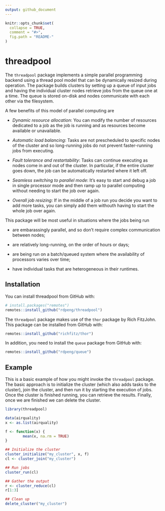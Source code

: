 ```yaml
---
output: github_document
---
```


<!-- README.md is generated from README.Rmd. Please edit that file -->

```r
knitr::opts_chunk$set(
  collapse = TRUE,
  comment = "#>",
  fig.path = "README-"
)
```

# threadpool

The `threadpool` package implements a simple parallel programming backend using a thread pool model that can be dynamically resized during operation. The package builds clusters by setting up a queue of input jobs and having the individual cluster nodes retrieve jobs from the queue one at a time. The queue is stored on-disk and nodes communicate with each other via the filesystem.

A few benefits of this model of parallel computing are

* *Dynamic resource allocation*: You can modify the number of resources dedicated to a job as the job is running and as resources become available or unavailable.

* *Automatic load balancing*: Tasks are not prescheduled to specific nodes of the cluster and so long-running jobs do not prevent faster-running jobs from executing.

* *Fault tolerance and restartability*: Tasks can continue executing as nodes come in and out of the cluster. In particular, if the entire cluster goes down, the job can be automatically restarted where it left off.

* *Seamless switching to parallel mode*: It's easy to start and debug a job in single processor mode and then ramp up to parallel computing without needing to start the job over again.

* *Overall job resizing*: If in the middle of a job run you decide you want to add more tasks, you can simply add them withouth having to start the whole job over again. 

This package will be most useful in situations where the jobs being run

* are embarassingly parallel, and so don't require complex communication between nodes;

* are relatively long-running, on the order of hours or days; 

* are being run on a batch/queued system where the availability of processors varies over time;

* have individual tasks that are heterogeneous in their runtimes.

## Installation

You can install threadpool from GitHub with:

```r
# install.packages("remotes")
remotes::install_github("rdpeng/threadpool")
```

The `threadpool` package makes use of the `thor` package by Rich FitzJohn. This package can be installed from GitHub with:

```r
remotes::install_github("richfitz/thor")
```

In addition, you need to install the `queue` package from GitHub with:

```r
remotes::install_github("rdpeng/queue")
```



## Example

This is a basic example of how you might invoke the `threadpool` package. The basic approach is to initialize the cluster (which also adds tasks to the cluster), join the cluster, and then run it by starting the execution of jobs. Once the cluster is finished running, you can retrieve the results. Finally, once we are finished we can delete the cluster.

```r
library(threadpool)

data(airquality)
x <- as.list(airquality)

f <- function(x) {
        mean(x, na.rm = TRUE)
}

## Initialize the cluster
cluster_initialize("my_cluster", x, f)
cl <- cluster_join("my_cluster")

## Run jobs
cluster_run(cl)

## Gather the output
r <- cluster_reduce(cl)
r[1:3]

## Clean up
delete_cluster("my_cluster")
```
